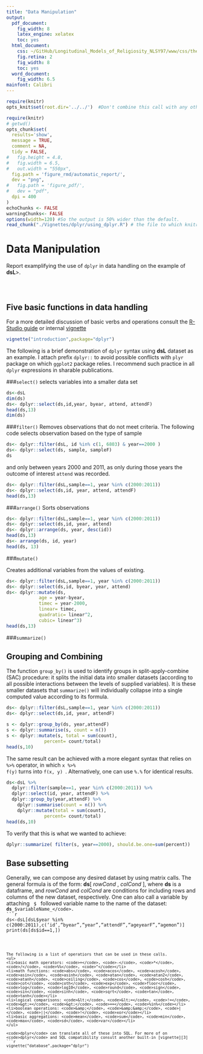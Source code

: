 ```yaml
---
title: "Data Manipulation"
output:
  pdf_document:
    fig_width: 8
    latex_engine: xelatex
    toc: yes
  html_document:
    css: ~/GitHub/Longitudinal_Models_of_Religiosity_NLSY97/www/css/thesis.css
    fig.retina: 2
    fig_width: 8
    toc: yes
  word_document:
    fig_width: 6.5
mainfont: Calibri
---
```


<!--  Set the working directory to the repository's base directory; this assumes the report is nested inside of only one directory.-->
```r
require(knitr)
opts_knit$set(root.dir='../../')  #Don't combine this call with any other chunk -especially one that uses file paths.

```

```r
require(knitr)
# getwd()
opts_chunk$set(
  results='show', 
  message = TRUE,
  comment = NA, 
  tidy = FALSE,
#   fig.height = 4.8, 
#   fig.width = 6.5, 
#   out.width = "550px",
  fig.path = 'figure_rmd/automatic_report/',     
  dev = "png",
#   fig.path = 'figure_pdf/',     
#   dev = "pdf",
  dpi = 400
)
echoChunks <- FALSE
warningChunks<- FALSE
options(width=120) #So the output is 50% wider than the default.
read_chunk("./Vignettes/dplyr/using_dplyr.R") # the file to which knitr calls for the chunks
```

Data Manipulation
==============
Report examplifying the use of <code>dplyr</code> in data handling on the example of **dsL**>.

<!-- Run this three chunks to get to the starting point -->
```r
```

```r
```

```r
```

## Five basic functions in data handling

For a more detailed discussion of basic verbs and operations consult the [R-Studio guide][1] or internal [vignette][2]
```r
vignette("introduction",package="dplyr")
```

The following is a brief demonstration of <code>dplyr</code> syntax using **dsL** dataset as an example. I attach prefix <code>dplyr::</code> to avoid possible conflicts with <code>plyr</code> package on which <code>ggplot2</code> package relies. I recommend such practice in all <code>dplyr</code>  expressions in sharable publications.  

###<code>select()</code> 
selects variables into a smaller data set
```r
ds<-dsL
dim(ds)
ds<- dplyr::select(ds,id,year, byear, attend, attendF)
head(ds,13)
dim(ds)
```

###<code>filter()</code> 
Removes observations that do not meet criteria. The following code selects observation based on the type of sample    

```r
ds<- dplyr::filter(dsL, id %in% c(1, 6803) & year==2000 )
ds<- dplyr::select(ds, sample, sampleF)
ds
```
and only between years 2000 and 2011, as only during those years the outcome of interest <code>attend</code> was recorded. 
```r
ds<- dplyr::filter(dsL,sample==1, year %in% c(2000:2011))
ds<- dplyr::select(ds,id, year, attend, attendF)
head(ds,13)
```


###<code>arrange()</code> 
Sorts observations
```r
ds<- dplyr::filter(dsL,sample==1, year %in% c(2000:2011))
ds<- dplyr::select(ds,id, year, attend)
ds<- dplyr::arrange(ds, year, desc(id))
head(ds,13)
ds<- arrange(ds, id, year)
head(ds, 13)
```


###<code>mutate()</code> 

Creates additional variables from the values of existing.
```r
ds<- dplyr::filter(dsL,sample==1, year %in% c(2000:2011))
ds<- dplyr::select(ds,id, byear, year, attend)
ds<- dplyr::mutate(ds, 
            age = year-byear, 
            timec = year-2000,
            linear= timec,
            quadratic= linear^2,
            cubic= linear^3)
head(ds,13)
```

###<code>summarize()</code> 

## Grouping and Combining 
The function <code>group_by()</code> is used to identify groups in split-apply-combine (SAC) procedure: it splits the initial data into smaller datasets (according to all possible interactions between the levels of supplied variables). It is these smaller datasets that <code>summarize()</code> will individually collapse into a single computed value according to its formula.  
```r
ds<- dplyr::filter(dsL,sample==1, year %in% c(2000:2011))
ds<- dplyr::select(ds,id, year, attendF)

s <- dplyr::group_by(ds, year,attendF)
s <- dplyr::summarise(s, count = n())
s <- dplyr::mutate(s, total = sum(count),
              percent= count/total)
head(s,10)

```

The same result can be achieved with a more elegant syntax that relies on <code>%>%</code> operator, in which <code>x %>% f(y)</code> turns into <code>f(x, y) </code>. Alternatively, one can use <code>%.%</code> for identical results.

```r
ds<-dsL %>%
  dplyr::filter(sample==1, year %in% c(2000:2011)) %>%
  dplyr::select(id, year, attendF) %>%
  dplyr::group_by(year,attendF) %>%
    dplyr::summarise(count = n()) %>%
    dplyr::mutate(total = sum(count),
              percent= count/total)  
head(ds,10)    
```

To verify that this is what we wanted to achieve:
```r
dplyr::summarize( filter(s, year==2000), should.be.one=sum(percent))
```


## Base subsetting
Generally, we can compose any desired dataset by using matrix calls. The general formula is of the form:
**ds**[  _rowCond_  ,  _colCond_  ], where **ds** is a dataframe, and  _rowCond_ and _colCond_ are conditions for including rows and columns of the new dataset, respectively. One can also call a variable by attaching <code> $ </code> followed variable name to the name of the dataset:    <code>**ds**_$variableName_</code>. 
```r
ds<-dsL[dsL$year %in% c(2000:2011),c('id',"byear","year","attendF","ageyearF","agemon")]
print(ds[ds$id==1,]) 
```

The following is a list of operatiors that can be used in these calls. 
<ul>
<li>basic math operators: <code>+</code>, <code>-</code>, <code>*</code>, <code>/</code>, <code>%%</code>, <code>^</code></li>
<li>math functions: <code>abs</code>, <code>acos</code>, <code>acosh</code>, <code>asin</code>, <code>asinh</code>, <code>atan</code>, <code>atan2</code>,
<code>atanh</code>, <code>ceiling</code>, <code>cos</code>, <code>cosh</code>, <code>cot</code>, <code>coth</code>, <code>exp</code>, <code>floor</code>,
<code>log</code>, <code>log10</code>, <code>round</code>, <code>sign</code>, <code>sin</code>, <code>sinh</code>, <code>sqrt</code>, <code>tan</code>, <code>tanh</code></li>
<li>logical comparisons: <code>&lt;</code>, <code>&lt;=</code>, <code>!=</code>, <code>&gt;=</code>, <code>&gt;</code>, <code>==</code>, <code>%in%</code></li>
<li>boolean operations: <code>&amp;</code>, <code>&amp;&amp;</code>, <code>|</code>, <code>||</code>, <code>!</code>, <code>xor</code></li>
<li>basic aggregations: <code>mean</code>, <code>sum</code>, <code>min</code>, <code>max</code>, <code>sd</code>, <code>var</code></li>
</ul>

<code>dplyr</code> can translate all of these into SQL. For more of on <code>dplyr</code> and SQL compatibility consult another built-in [vignette][3]
```r
vignette("database",package="dplyr")
```



[1]:http://blog.rstudio.org/2014/01/17/introducing-dplyr/
[2]:http://cran.rstudio.com/web/packages/dplyr/vignettes/introduction.html
[3]:http://cran.rstudio.com/web/packages/dplyr/vignettes/databases.html

